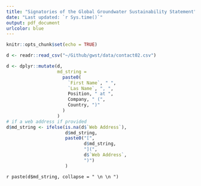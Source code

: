 ```yaml
---
title: "Signatories of the Global Groundwater Sustainability Statement"
date: "Last updated: `r Sys.time()`"
output: pdf_document
urlcolor: blue
---
```


```r
knitr::opts_chunk$set(echo = TRUE)

d <- readr::read_csv("~/Github/gwst/data/contact02.csv")
```

```r
d <- dplyr::mutate(d, 
                   md_string = 
                     paste0(
                       `First Name`, " ",
                       `Las Name`, ", ",
                       Position, " at ",
                       Company, " (",
                       Country, ")"
                     )
                   )
# if a web address if provided
d$md_string <- ifelse(is.na(d$`Web Address`),
                      d$md_string,
                      paste0("[", 
                             d$md_string,
                             "](",
                             d$`Web Address`,
                             ")")
                      )

```


`r paste(d$md_string, collapse = " \n \n ")`
